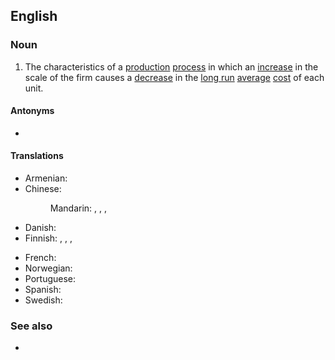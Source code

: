 ==English==

===Noun===
{{wikipedia}}
{{en-plural noun|sg=economy of scale}}

# {{lb|en|economics|plurale tantum}} The characteristics of a [[production]] [[process]] in which an [[increase]] in the scale of the firm causes a [[decrease]] in the [[long run]] [[average]] [[cost]] of each unit.

====Antonyms====
* {{l|en|diseconomies of scale}}

====Translations====
{{trans-top|the characteristics of a production process}}
* Armenian: {{t|hy|մասշտաբի էֆեկտ|sc=Armn}}
* Chinese:
*: Mandarin: {{t|cmn|規模經濟}}, {{t|cmn|规模经济|tr=guīmó jīngjì}}, {{t|cmn|規模效益}}, {{t|cmn|规模效益|tr=guīmó xiàoyì}}
* Danish: {{t-needed|da}}
* Finnish: {{t|fi|mittakaavaedut}}, {{t|fi|suurtuotannon edut}}, {{t|fi|suuruuden ekonomia}},{{t+|fi|skaalaetu}}
{{trans-mid}}
* French: {{t+|fr|économies d'échelle|f-p}}
* Norwegian: {{t+|no|stordriftsfordel|m}}
* Portuguese: {{t-needed|pt}}
* Spanish: {{t|es|economía de escala|f}}
* Swedish: {{t|sv|stordriftsfördel|c}}
{{trans-bottom}}

===See also===
* {{l|en|returns to scale}}